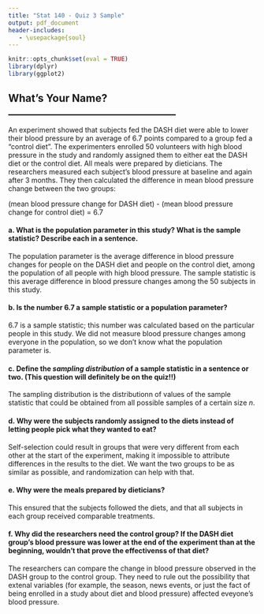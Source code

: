 ```yaml
---
title: "Stat 140 - Quiz 3 Sample"
output: pdf_document
header-includes:
   - \usepackage{soul}
---
```


```r
knitr::opts_chunk$set(eval = TRUE)
library(dplyr)
library(ggplot2)
```

## What's Your Name? __________________________________

\textbf{This is a sample quiz.  For the real quiz, I will use a different example, but will pick a few questions that are similar to those below and adapt them to the new example with minimal modification.}

An experiment showed that subjects fed the DASH diet were able to lower their blood pressure by an average of 6.7 points compared to a group fed a "control diet".  The experimenters enrolled 50 volunteers with high blood pressure in the study and randomly assigned them to either eat the DASH diet or the control diet.  All meals were prepared by dieticians.  The researchers measured each subject's blood pressure at baseline and again after 3 months.  They then calculated the difference in mean blood pressure change between the two groups:

(mean blood pressure change for DASH diet) - (mean blood pressure change for control diet) = 6.7

#### a. What is the population parameter in this study?  What is the sample statistic?  Describe each in a sentence.

The population parameter is the average difference in blood pressure changes for people on the DASH diet and people on the control diet, among the population of all people with high blood pressure.  The sample statistic is this average difference in blood pressure changes among the 50 subjects in this study.

#### b. Is the number 6.7 a sample statistic or a population parameter?

6.7 is a sample statistic; this number was calculated based on the particular people in this study.  We did not measure blood pressure changes among everyone in the population, so we don't know what the population parameter is.

#### c. Define the *sampling distribution* of a sample statistic in a sentence or two.  (This question will definitely be on the quiz!!)

The sampling distribution is the distributionn of values of the sample statistic that could be obtained from all possible samples of a certain size $n$.

#### d. Why were the subjects randomly assigned to the diets instead of letting people pick what they wanted to eat?

Self-selection could result in groups that were very different from each other at the start of the experiment, making it impossible to attribute differences in the results to the diet.  We want the two groups to be as similar as possible, and randomization can help with that.

#### e. Why were the meals prepared by dieticians?

This ensured that the subjects followed the diets, and that all subjects in each group received comparable treatments.

#### f. Why did the researchers need the control group?  If the DASH diet group's blood pressure was lower at the end of the experiment than at the beginning, wouldn't that prove the effectivenss of that diet?

The researchers can compare the change in blood pressure observed in the DASH group to the control group.  They need to rule out the possibility that extenal variables (for example, the season, news events, or just the fact of being enrolled in a study about diet and blood pressure) affected eveyone's blood pressure.
